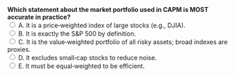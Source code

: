 ::: {.question-block}

<form onsubmit="event.preventDefault(); checkAnswer('module4_mcq_q12')" data-correct-answer="C">
  <strong style="display: block;">Which statement about the market portfolio used in CAPM is MOST accurate in practice?</strong>
<label><input type="radio" name="module4_mcq_q12" value="A"> A. It is a price‑weighted index of large stocks (e.g., DJIA).</label><br>
<label><input type="radio" name="module4_mcq_q12" value="B"> B. It is exactly the S&P 500 by definition.</label><br>
<label><input type="radio" name="module4_mcq_q12" value="C"> C. It is the value‑weighted portfolio of all risky assets; broad indexes are proxies.</label><br>
<label><input type="radio" name="module4_mcq_q12" value="D"> D. It excludes small‑cap stocks to reduce noise.</label><br>
<label><input type="radio" name="module4_mcq_q12" value="E"> E. It must be equal‑weighted to be efficient.</label><br>
</form>

<div id="feedback-module4_mcq_q12" class="feedback" data-status="" style="display:none;">
✅ Correct: C. The theoretical market portfolio is value‑weighted over all risky assets; broad indexes like the S&P 500 or Wilshire 5000 are proxies.
</div>

:::
